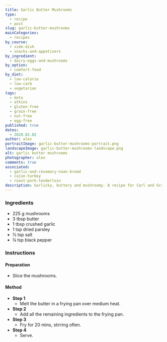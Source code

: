 ```yaml
---
title: Garlic Butter Mushrooms
type:
  - recipe
  - post
slug: garlic-butter-mushrooms
mainCategories:
  - recipes
by_course:
  - side-dish
  - snacks-and-appetisers
by_ingredient:
  - dairy-eggs-and-mushrooms
by_option:
  - comfort-food
by_diet:
  - low-calorie
  - low-carb
  - vegetarian
tags:
  - keto
  - atkins
  - gluten-free
  - grain-free
  - nut-free
  - egg-free
published: true
dates:
  - 2020.02.02
author: alex
portraitImage: garlic-butter-mushrooms-portrait.png
landscapeImage: garlic-butter-mushrooms-landscape.png
alt: garlic butter mushrooms
photographer: alex
comments: true
associated:
  - garlic-and-rosemary-naan-bread
  - cajun-turkey
  - roast-pork-tenderloin
description: Garlicky, buttery and mushroomy. A recipe for Carl and Grandma.
---
```


<Ingredients>

### Ingredients

- 225 g mushrooms
- 3 tbsp butter
- 1 tbsp crushed garlic
- 1 tsp dried parsley
- ½ tsp salt
- ¼ tsp black pepper

</Ingredients>

<Instructions>

### Instructions

#### Preparation

- Slice the mushrooms.

#### Method

- **Step 1**
  - Melt the butter in a frying pan over medium heat.
- **Step 2**
  - Add all the remaining ingredients to the frying pan.
- **Step 3**
  - Fry for 20 mins, stirring often.
- **Step 4**
  - Serve.

</Instructions>
